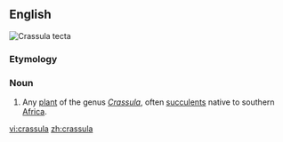 {{also|Crassula}}
==English==
[[Image:Crassula tecta.jpg|thumb|''Crassula tecta'']]
{{wikipedia}}
{{wikispecies}}
===Etymology===
{{rfe}}
===Noun===
{{en-noun}}

# {{context|botany|lang=en}} Any [[plant]] of the genus ''[[Crassula]]'', often [[succulent]]s native to southern [[Africa]].

[[vi:crassula]]
[[zh:crassula]]